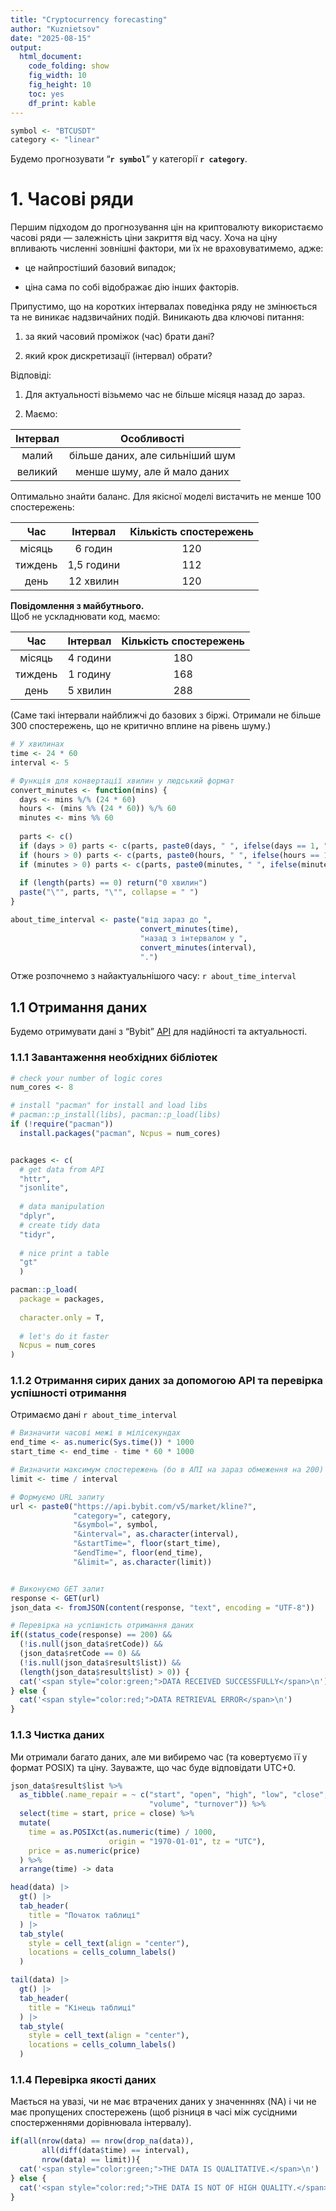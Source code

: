 ```yaml
---
title: "Cryptocurrency forecasting"
author: "Kuznietsov"
date: "2025-08-15"
output: 
  html_document: 
    code_folding: show
    fig_width: 10
    fig_height: 10
    toc: yes
    df_print: kable
---
```


```r

symbol <- "BTCUSDT"
category <- "linear"

```


Будемо прогнозувати "**`r symbol`**" у категорії **`r category`**.



# 1. Часові ряди

Першим підходом до прогнозування цін на криптовалюту використаємо часові ряди — залежність ціни закриття від часу.
Хоча на ціну впливають численні зовнішні фактори, ми їх не враховуватимемо, адже:

-   це найпростіший базовий випадок;

-   ціна сама по собі відображає дію інших факторів.

Припустимо, що на коротких інтервалах поведінка ряду не змінюється та не виникає надзвичайних подій.
Виникають два ключові питання:

1.  за який часовий проміжок (час) брати дані?

2.  який крок дискретизації (інтервал) обрати?

Відповіді:

1.  Для актуальності візьмемо час не більше місяця назад до зараз.

2.  Маємо:

|  Інтервал  |           Особливості           |
|:----------:|:-------------------------------:|
|    малий   | більше даних, але сильніший шум |
|  великий   |   менше шуму, але й мало даних  |


Оптимально знайти баланс. 
Для якісної моделі вистачить не менше 100 спостережень:

|    Час    |    Інтервал    | Кількість спостережень |
|:---------:|:--------------:|:----------------------:|
|  місяць   |    6 годин     |          120           |
| тиждень   |   1,5 години   |          112           |
|   день    |   12 хвилин    |          120           |

**Повідомлення з майбутнього.**  
Щоб не ускладнювати код, маємо:

|    Час    |   Інтервал   | Кількість спостережень |
|:---------:|:------------:|:----------------------:|
|  місяць   |   4 години   |          180           |
| тиждень   |   1 годину   |          168           |
|   день    |   5 хвилин   |          288           |


(Саме такі інтервали найближчі до базових з біржі. 
Отримали не більше 300 спостережень, 
що не критично вплине на рівень шуму.)


```r

# У хвилинах
time <- 24 * 60
interval <- 5

# Функція для конвертації хвилин у людський формат
convert_minutes <- function(mins) {
  days <- mins %/% (24 * 60)
  hours <- (mins %% (24 * 60)) %/% 60
  minutes <- mins %% 60
  
  parts <- c()
  if (days > 0) parts <- c(parts, paste0(days, " ", ifelse(days == 1, "день", "днів")))
  if (hours > 0) parts <- c(parts, paste0(hours, " ", ifelse(hours == 1, "година", "годин")))
  if (minutes > 0) parts <- c(parts, paste0(minutes, " ", ifelse(minutes == 1, "хвилина", "хвилин")))
  
  if (length(parts) == 0) return("0 хвилин")
  paste("\"", parts, "\"", collapse = " ")
}

about_time_interval <- paste("від зараз до ",
                             convert_minutes(time),
                             "назад з інтервалом у ",
                             convert_minutes(interval),
                             ".")

```



Отже розпочнемо з найактуальнішого часу:
`r about_time_interval`

## 1.1 Отримання даних

Будемо отримувати дані з "Bybit" [API](https://www.bybit.com/future-activity/en/developer) 
для надійності та актуальності.

### 1.1.1 Завантаження необхідних бібліотек

```r

# check your number of logic cores
num_cores <- 8

# install "pacman" for install and load libs
# pacman::p_install(libs), pacman::p_load(libs)
if (!require("pacman"))
  install.packages("pacman", Ncpus = num_cores)


packages <- c(
  # get data from API
  "httr",
  "jsonlite",
  
  # data manipulation
  "dplyr",
  # create tidy data
  "tidyr",
  
  # nice print a table
  "gt"
  )

pacman::p_load(
  package = packages,
  
  character.only = T,
  
  # let's do it faster
  Ncpus = num_cores
)

```

### 1.1.2 Отримання сирих даних за допомогою API та перевірка успішності отримання

Отримаємо дані 
`r about_time_interval`

```r

# Визначити часові межі в мілісекундах
end_time <- as.numeric(Sys.time()) * 1000
start_time <- end_time - time * 60 * 1000

# Визначити максимум спостережень (бо в АПІ на зараз обмеження на 200)
limit <- time / interval 

# Формуємо URL запиту
url <- paste0("https://api.bybit.com/v5/market/kline?",
              "category=", category,
              "&symbol=", symbol,
              "&interval=", as.character(interval),
              "&startTime=", floor(start_time), 
              "&endTime=", floor(end_time),
              "&limit=", as.character(limit))


# Виконуємо GET запит
response <- GET(url)
json_data <- fromJSON(content(response, "text", encoding = "UTF-8"))

# Перевірка на успішність отримання даних
if((status_code(response) == 200) &&
  (!is.null(json_data$retCode)) && 
  (json_data$retCode == 0) &&
  (!is.null(json_data$result$list)) &&
  (length(json_data$result$list) > 0)) {
  cat('<span style="color:green;">DATA RECEIVED SUCCESSFULLY</span>\n')
} else {
  cat('<span style="color:red;">DATA RETRIEVAL ERROR</span>\n')
}

```

### 1.1.3 Чистка даних

Ми отримали багато даних,
але ми вибиремо час 
(та ковертуємо її у формат POSIX) 
та ціну. 
Зауважте, 
що час буде відповідати UTC+0. 

```r

json_data$result$list %>%
  as_tibble(.name_repair = ~ c("start", "open", "high", "low", "close",
                               "volume", "turnover")) %>%
  select(time = start, price = close) %>%
  mutate(
    time = as.POSIXct(as.numeric(time) / 1000, 
                      origin = "1970-01-01", tz = "UTC"),
    price = as.numeric(price)
  ) %>%
  arrange(time) -> data

head(data) |>
  gt() |>
  tab_header(
    title = "Початок таблиці"
  ) |>
  tab_style(
    style = cell_text(align = "center"),
    locations = cells_column_labels()
  )

tail(data) |>
  gt() |>
  tab_header(
    title = "Кінець таблиці"
  ) |>
  tab_style(
    style = cell_text(align = "center"),
    locations = cells_column_labels()
  )


```


### 1.1.4 Перевірка якості даних

Мається на увазі, чи не має втрачених даних у значенннях (NA) і чи не має пропущених спостережень (щоб різниця в часі між сусідними спостерженнями дорівнювала інтервалу).


```r

if(all(nrow(data) == nrow(drop_na(data)),
       all(diff(data$time) == interval),
       nrow(data) == limit)){
  cat('<span style="color:green;">THE DATA IS QUALITATIVE.</span>\n')
} else {
  cat('<span style="color:red;">THE DATA IS NOT OF HIGH QUALITY.</span>\n')
}

```

